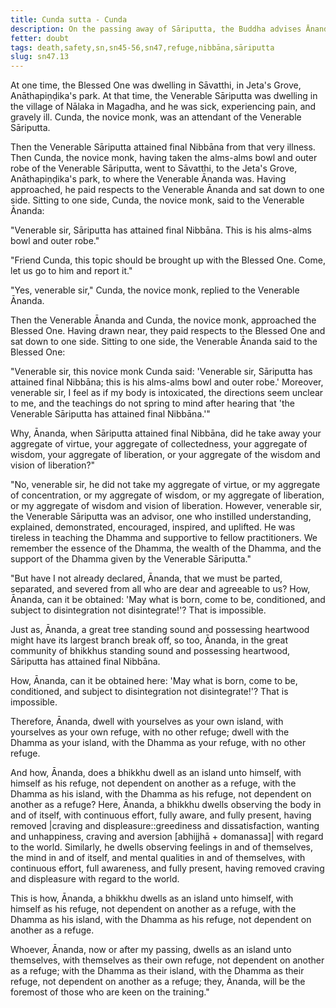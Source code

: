 ```yaml
---
title: Cunda sutta - Cunda
description: On the passing away of Sāriputta, the Buddha advises Ānanda to be an island unto himself, with no other refuge, with the Dhamma as his island, with the Dhamma as his refuge, not dependent on another as a refuge.
fetter: doubt
tags: death,safety,sn,sn45-56,sn47,refuge,nibbāna,sāriputta
slug: sn47.13
---
```


At one time, the Blessed One was dwelling in Sāvatthi, in Jeta's Grove, Anāthapiṇḍika's park. At that time, the Venerable Sāriputta was dwelling in the village of Nālaka in Magadha, and he was sick, experiencing pain, and gravely ill. Cunda, the novice monk, was an attendant of the Venerable Sāriputta.

Then the Venerable Sāriputta attained final Nibbāna from that very illness. Then Cunda, the novice monk, having taken the alms-alms bowl and outer robe of the Venerable Sāriputta, went to Sāvatthi, to the Jeta's Grove, Anāthapiṇḍika's park, to where the Venerable Ānanda was. Having approached, he paid respects to the Venerable Ānanda and sat down to one side. Sitting to one side, Cunda, the novice monk, said to the Venerable Ānanda:

"Venerable sir, Sāriputta has attained final Nibbāna. This is his alms-alms bowl and outer robe."

"Friend Cunda, this topic should be brought up with the Blessed One. Come, let us go to him and report it."

"Yes, venerable sir," Cunda, the novice monk, replied to the Venerable Ānanda.

Then the Venerable Ānanda and Cunda, the novice monk, approached the Blessed One. Having drawn near, they paid respects to the Blessed One and sat down to one side. Sitting to one side, the Venerable Ānanda said to the Blessed One:

"Venerable sir, this novice monk Cunda said: 'Venerable sir, Sāriputta has attained final Nibbāna; this is his alms-alms bowl and outer robe.' Moreover, venerable sir, I feel as if my body is intoxicated, the directions seem unclear to me, and the teachings do not spring to mind after hearing that 'the Venerable Sāriputta has attained final Nibbāna.'"

Why, Ānanda, when Sāriputta attained final Nibbāna, did he take away your aggregate of virtue, your aggregate of collectedness, your aggregate of wisdom, your aggregate of liberation, or your aggregate of the wisdom and vision of liberation?"

"No, venerable sir, he did not take my aggregate of virtue, or my aggregate of concentration, or my aggregate of wisdom, or my aggregate of liberation, or my aggregate of wisdom and vision of liberation. However, venerable sir, the Venerable Sāriputta was an advisor, one who instilled understanding, explained, demonstrated, encouraged, inspired, and uplifted. He was tireless in teaching the Dhamma and supportive to fellow practitioners. We remember the essence of the Dhamma, the wealth of the Dhamma, and the support of the Dhamma given by the Venerable Sāriputta."

"But have I not already declared, Ānanda, that we must be parted, separated, and severed from all who are dear and agreeable to us? How, Ānanda, can it be obtained: 'May what is born, come to be, conditioned, and subject to disintegration not disintegrate!'? That is impossible.

Just as, Ānanda, a great tree standing sound and possessing heartwood might have its largest branch break off, so too, Ānanda, in the great community of bhikkhus standing sound and possessing heartwood, Sāriputta has attained final Nibbāna.

How, Ānanda, can it be obtained here: 'May what is born, come to be, conditioned, and subject to disintegration not disintegrate!'? That is impossible.

Therefore, Ānanda, dwell with yourselves as your own island, with yourselves as your own refuge, with no other refuge; dwell with the Dhamma as your island, with the Dhamma as your refuge, with no other refuge.

And how, Ānanda, does a bhikkhu dwell as an island unto himself, with himself as his refuge, not dependent on another as a refuge, with the Dhamma as his island, with the Dhamma as his refuge, not dependent on another as a refuge? Here, Ānanda, a bhikkhu dwells observing the body in and of itself, with continuous effort, fully aware, and fully present, having removed |craving and displeasure::greediness and dissatisfaction, wanting and unhappiness, craving and aversion [abhijjhā + domanassa]| with regard to the world. Similarly, he dwells observing feelings in and of themselves, the mind in and of itself, and mental qualities in and of themselves, with continuous effort, full awareness, and fully present, having removed craving and displeasure with regard to the world.

This is how, Ānanda, a bhikkhu dwells as an island unto himself, with himself as his refuge, not dependent on another as a refuge, with the Dhamma as his island, with the Dhamma as his refuge, not dependent on another as a refuge.

Whoever, Ānanda, now or after my passing, dwells as an island unto themselves, with themselves as their own refuge, not dependent on another as a refuge; with the Dhamma as their island, with the Dhamma as their refuge, not dependent on another as a refuge; they, Ānanda, will be the foremost of those who are keen on the training."